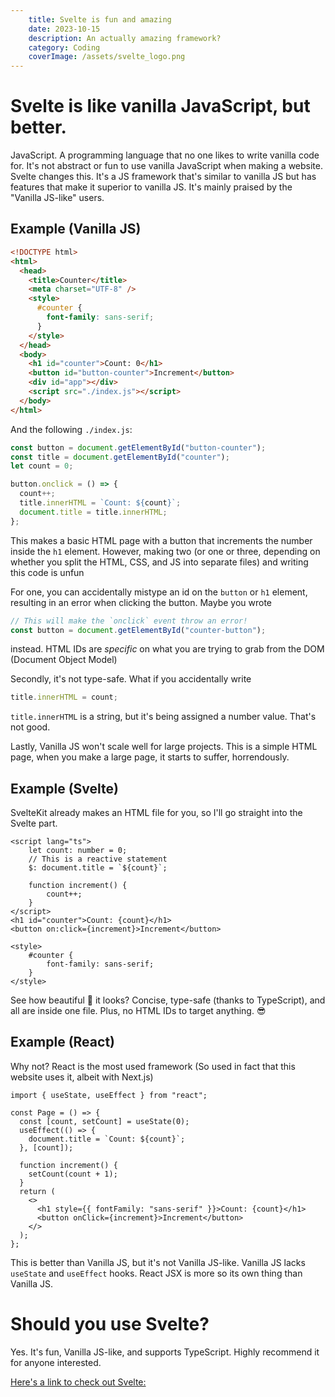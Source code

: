 ```yaml
---
    title: Svelte is fun and amazing
    date: 2023-10-15
    description: An actually amazing framework?
    category: Coding
    coverImage: /assets/svelte_logo.png
---
```


# Svelte is like vanilla JavaScript, but better.

JavaScript. A programming language that no one likes to write vanilla code for. It's not abstract or fun to use vanilla JavaScript when making a website.
Svelte changes this. It's a JS framework that's similar to vanilla JS but has features that make it superior to vanilla JS. It's mainly praised by the "Vanilla JS-like" users.

## Example (Vanilla JS)

```html
<!DOCTYPE html>
<html>
  <head>
    <title>Counter</title>
    <meta charset="UTF-8" />
    <style>
      #counter {
        font-family: sans-serif;
      }
    </style>
  </head>
  <body>
    <h1 id="counter">Count: 0</h1>
    <button id="button-counter">Increment</button>
    <div id="app"></div>
    <script src="./index.js"></script>
  </body>
</html>
```

And the following `./index.js`:

```js
const button = document.getElementById("button-counter");
const title = document.getElementById("counter");
let count = 0;

button.onclick = () => {
  count++;
  title.innerHTML = `Count: ${count}`;
  document.title = title.innerHTML;
};
```

This makes a basic HTML page with a button that increments the number inside the `h1` element.
However, making two (or one or three, depending on whether you split the HTML, CSS, and JS into separate files) and writing this code is unfun

For one, you can accidentally mistype an id on the `button` or `h1` element, resulting in an error when clicking the button. Maybe you wrote

```js
// This will make the `onclick` event throw an error!
const button = document.getElementById("counter-button");
```

instead. HTML IDs are _specific_ on what you are trying to grab from the DOM (Document Object Model)

Secondly, it's not type-safe. What if you accidentally write

```js
title.innerHTML = count;
```

`title.innerHTML` is a string, but it's being assigned a number value. That's not good.

Lastly, Vanilla JS won't scale well for large projects. This is a simple HTML page, when you make a large page, it starts to suffer, horrendously.

## Example (Svelte)

SvelteKit already makes an HTML file for you, so I'll go straight into the Svelte part.

```tsx
<script lang="ts">
    let count: number = 0;
    // This is a reactive statement
    $: document.title = `${count}`;

    function increment() {
        count++;
    }
</script>
<h1 id="counter">Count: {count}</h1>
<button on:click={increment}>Increment</button>

<style>
    #counter {
        font-family: sans-serif;
    }
</style>
```

See how beautiful 💅 it looks? Concise, type-safe (thanks to TypeScript), and all are inside one file. Plus, no HTML IDs to target anything. 😎

## Example (React)

Why not? React is the most used framework (So used in fact that this website uses it, albeit with Next.js)

```tsx
import { useState, useEffect } from "react";

const Page = () => {
  const [count, setCount] = useState(0);
  useEffect(() => {
    document.title = `Count: ${count}`;
  }, [count]);

  function increment() {
    setCount(count + 1);
  }
  return (
    <>
      <h1 style={{ fontFamily: "sans-serif" }}>Count: {count}</h1>
      <button onClick={increment}>Increment</button>
    </>
  );
};
```

This is better than Vanilla JS, but it's not Vanilla JS-like. Vanilla JS lacks `useState` and `useEffect` hooks.
React JSX is more so its own thing than Vanilla JS.

# Should you use Svelte?

Yes. It's fun, Vanilla JS-like, and supports TypeScript. Highly recommend it for anyone interested.

[Here's a link to check out Svelte:](https://svelte.dev/)
